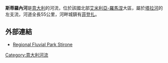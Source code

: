 '''斯蒂羅內河'''是[[意大利|意大利]]的河流，位於該國北部[[艾米利亞-羅馬涅|艾米利亞-羅馬涅]]大區，屬於[[塔拉河_(波河支流)|塔拉河]]的左支流，河道全長55公里，河畔城鎮有[[菲登扎|菲登扎]]。

==外部連結==
* [https://web.archive.org/web/20070210170959/http://www.regione.emilia-romagna.it/parchi/stirone/Eindex.html Regional Fluvial Park Stirone] {{en}}

{{Italy-geo-stub}}
[[Category:意大利河流|Category:意大利河流]]